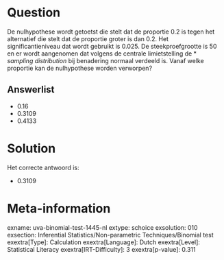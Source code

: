 Question
========

De nulhypothese wordt getoetst die stelt dat de proportie 0.2 is tegen
het alternatief die stelt dat de proportie groter is dan 0.2. Het
significantieniveau dat wordt gebruikt is 0.025. De steekproefgrootte is
50 en er wordt aangenomen dat volgens de centrale limietstelling de
* *sampling distribution* bij benadering normaal verdeeld is. Vanaf welke
proportie kan de nulhypothese worden verworpen?

Answerlist
----------

* 0.16
* 0.3109
* 0.4133

Solution
========

Het correcte antwoord is: 

* 0.3109

Meta-information
================
exname: uva-binomial-test-1445-nl
extype: schoice
exsolution: 010
exsection: Inferential Statistics/Non-parametric Techniques/Binomial test
exextra[Type]: Calculation
exextra[Language]: Dutch
exextra[Level]: Statistical Literacy
exextra[IRT-Difficulty]: 3
exextra[p-value]: 0.311

